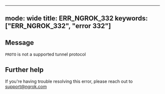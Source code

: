 
---
mode: wide
title: ERR_NGROK_332
keywords: ["ERR_NGROK_332", "error 332"]
---

## Message
`PROTO` is not a supported tunnel protocol




## Further help
If you're having trouble resolving this error, please reach out to [support@ngrok.com](mailto:support@ngrok.com?subject=Help%20with%20ERR_NGROK_332)


